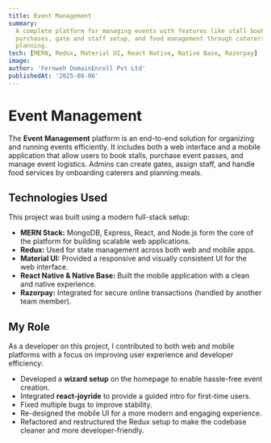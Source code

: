 ```yaml
---
title: Event Management
summary:
  A complete platform for managing events with features like stall booking, pass
  purchases, gate and staff setup, and food management through caterers and meal
  planning.
tech: [MERN, Redux, Material UI, React Native, Native Base, Razorpay]
image:
author: 'Fernweh DomainEnroll Pvt Ltd'
publishedAt: '2025-08-06'
---
```


# Event Management

The **Event Management** platform is an end-to-end solution for organizing and
running events efficiently. It includes both a web interface and a mobile
application that allow users to book stalls, purchase event passes, and manage
event logistics. Admins can create gates, assign staff, and handle food services
by onboarding caterers and planning meals.

## Technologies Used

This project was built using a modern full-stack setup:

- **MERN Stack:** MongoDB, Express, React, and Node.js form the core of the
  platform for building scalable web applications.
- **Redux:** Used for state management across both web and mobile apps.
- **Material UI:** Provided a responsive and visually consistent UI for the web
  interface.
- **React Native & Native Base:** Built the mobile application with a clean and
  native experience.
- **Razorpay:** Integrated for secure online transactions (handled by another
  team member).

## My Role

As a developer on this project, I contributed to both web and mobile platforms
with a focus on improving user experience and developer efficiency:

- Developed a **wizard setup** on the homepage to enable hassle-free event
  creation.
- Integrated **react-joyride** to provide a guided intro for first-time users.
- Fixed multiple bugs to improve stability.
- Re-designed the mobile UI for a more modern and engaging experience.
- Refactored and restructured the Redux setup to make the codebase cleaner and
  more developer-friendly.
